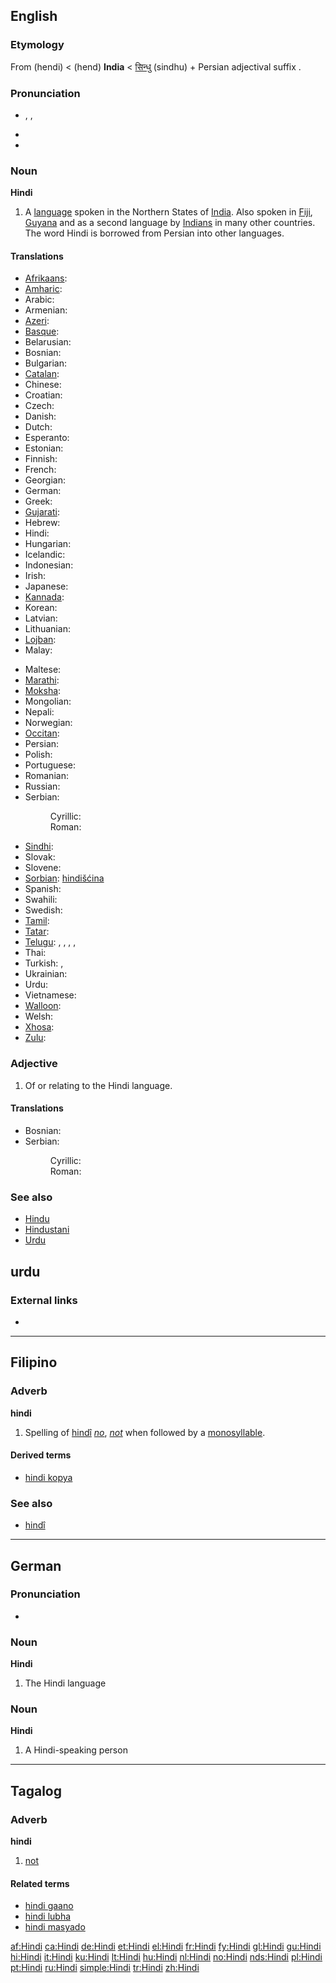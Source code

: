 {{interwiktionary|code=hi}}
{{also|hindi|hindî}}
==English==
{{wikipedia}}

===Etymology===
From {{etyl|fa}} {{fa-Arab|[[هندی]]}} (hendi) < {{fa-Arab|[[هند]]}} (hend) '''India''' < {{etyl|sa|tr}} [[सिन्धु]] (sindhu) + Persian adjectival suffix '''{{fa-Arab|ی-}}'''.

===Pronunciation===
* {{enPR|hĭn'di}}, {{IPA|/ˈhɪndi/}}, {{SAMPA|/"hIndi/}}
* {{audio|en-us-Hindi.ogg|Audio (US)}}
* {{rhymes|ɪndi}}

===Noun===
'''Hindi'''

# A [[language]] spoken in the Northern States of [[India]].  Also spoken in [[Fiji]], [[Guyana]] and as a second language by [[Indian]]s in many other countries. The word Hindi is borrowed from Persian into other languages.

====Translations====
{{trans-top|language}}
* [[Afrikaans]]: {{t+|af|Hindi|xs=Afrikaans}}
* [[Amharic]]: {{t-|am|ሕንድኛ|tr=hindiñña|xs=Amharic}}
* Arabic: {{t-|ar|هندية|f|tr=hindīya|sc=Arab}}
* Armenian: {{t-|hy|հինդի|tr=hindi|sc=Hayeren|xs=Armenian}}
* [[Azeri]]: {{t-|az|hind|xs=Azeri}}
* [[Basque]]: {{t-|eu|hindi|xs=Basque}}
* Belarusian: {{t-|be|хіндзі|tr=chindzi|sc=Cyrl|xs=Belarusian}}
* Bosnian: {{t-|bs|hindi|m}}
* Bulgarian: {{t-|bg|хинди|tr=hindi|sc=Cyrl}}
* [[Catalan]]: {{t+|ca|hindi}}
* Chinese: {{t-|cmn|印地语|tr=yìn dì yǔ|sc=Hani|xs=Mandarin}}
* Croatian: {{t-|hr|hindi}}
* Czech: {{t-|cs|hindština|f}}
* Danish: {{t-|da|hindi}}
* Dutch: {{t+|nl|Hindi|n}}
* Esperanto: {{t-|eo|hinda|xs=Esperanto}}
* Estonian: {{t-|et|hindi}}
* Finnish: {{t+|fi|hindi}}
* French: {{t-|fr|hindî}}
* Georgian: {{t-|ka|ჰინდი|tr=hindi|xs=Georgian}}
* German: {{t+|de|Hindi|n}}
* Greek: {{t+|el|χίντι|tr=chíndi|sc=Grek}}
* [[Gujarati]]: {{t|gu|હિન્દી|tr=hindī|xs=Gujarati}}
* Hebrew: {{t-|he|הינדית|tr=hindit|sc=Hebr}}
* Hindi: {{t+|hi|हिन्दी|tr=hindī|sc=Deva|xs=Hindi}}
* Hungarian: {{t+|hu|hindí}}
* Icelandic: {{t+|is|hindí}}
* Indonesian: {{t-|id|hindi|xs=Indonesian}}
* Irish: {{t-|ga|Hiondúis|f|xs=Irish}}
* Japanese: {{t+|ja|ヒンディー語|tr=hindii-go|sc=Jpan}}
* [[Kannada]]: {{t-|kn|ಹಿಂದೀ|tr=hindī|xs=Kannada}}
* Korean: {{t+|ko|힌디어|tr=hindi'eo|sc=Hang}}
* Latvian: {{t-|lv|hindi|xs=Latvian}}
* Lithuanian: {{t+|lt|hindi|xs=Lithuanian}}
* [[Lojban]]: {{t-|jbo|xindo|xs=Lojban}}
* Malay: {{t-|ms|hindi|xs=Malay}}
{{trans-mid}}
* Maltese: {{t-|mt|Ħindi|xs=Maltese}}
* [[Marathi]]: {{t-|mr|हिन्दी|tr=hindī|sc=Deva|xs=Marathi}}
* [[Moksha]]: {{tø|mdf|хинди|tr=hindi|sc=Cyrl}}
* Mongolian: {{t-|mn|Энтхэг|tr=entxeg|sc=Cyrl|xs=Mongolian}}
* Nepali: {{t-|ne|हिन्दी|tr=hindī|sc=Deva|xs=Nepali}}
* Norwegian: {{t+|no|hindi}}
* [[Occitan]]: {{t-|oc|indi|xs=Occitan}}
* Persian: {{t-|fa|هندی|tr=hendī|sc=fa-Arab|xs=Persian}}
* Polish: {{t+|pl|hindi}}
* Portuguese: {{t+|pt|hindi}}
* Romanian: {{t-|ro|hindusă}}
* Russian: {{t+|ru|хинди|tr=khindi|sc=Cyrl}}
* Serbian:
*: Cyrillic: {{t-|sr|хинди|m|sc=Cyrl}}
*: Roman: {{t-|sr|hindi|m}}
* [[Sindhi]]: {{t-|sd|ھندي|alt=ھِندِي|sc=sd-Arab|xs=Sindhi}}
* Slovak: {{t-|sk|hindský}}
* Slovene: {{t-|sl|hindijščina}}
* [[Sorbian]]: [[hindišćina]]
* Spanish: {{t+|es|hindi|m}}
* Swahili: {{t-|sw|Kihindi|xs=Swahili}}
* Swedish: {{t+|sv|hindi}}
* [[Tamil]]: {{t-|ta|ஹிந்தி|tr=hindi|xs=Tamil}}
* [[Tatar]]: {{t-|tt|хинди|tr=khindi|sc=Cyrl|xs=Tatar}}
* [[Telugu]]: {{t-|te|హిందీ|sc=Telu}}, {{t-|te|హిందీ భాష|sc=Telu}}, {{t-|te|హిందీ మాట్లాడు ప్రజలు|sc=Telu}}, {{t-|te|ఉత్తరాది వారు|sc=Telu}}, {{t-|te|ఉత్తర భారతదేశ జనాలు|sc=Telu}}
* Thai: {{t-|th|ภาษาฮินดู|tr=phāsā-hindū|sc=Thai|xs=Thai}}
* Turkish: {{t+|tr|Hintçe}}, {{t+|tr|Hindu}}
* Ukrainian: {{t-|uk|хiндi|khindi|sc=Cyrl|xs=Ukrainian}}
* Urdu: {{t-|ur|ہندی|tr=hindī|sc=ur-Arab|xs=Urdu}}
* Vietnamese: {{t+|vi|tiếng Hin-đi|xs=Vietnamese}}
* [[Walloon]]: {{t-|wa|hindi|xs=Walloon}}
* Welsh: {{t-|cy|hindi|xs=Welsh}}
* [[Xhosa]]: {{t-|xh|isiHindi|xs=Xhosa}}
* [[Zulu]]: {{t-|zu|isiHindi|xs=Zulu}}
{{trans-bottom}}

===Adjective===
{{en-adj|-}}

# Of or relating to the Hindi language.

====Translations====
{{trans-top|relating to the Hindi language}}
* Bosnian: {{t-|bs|hindski|m}}
* Serbian:
*: Cyrillic: {{t-|sr|хиндски|m|sc=Cyrl}}
*: Roman: {{t-|sr|hindski|m}}
{{trans-mid}}
{{trans-bottom}}

===See also===
* [[Hindu]]
* [[Hindustani]]
* [[Urdu]]


== urdu ==
===External links===
* {{ISO 639|link=Ethnologue|1code=hi|code=hin}}

----

==Filipino==

===Adverb===
<!-- or particle? -->
'''hindi'''

# Spelling of [[hindî]] ''[[no]]'', ''[[not]]'' when followed by a [[monosyllable]].

====Derived terms====
* [[hindi kopya]]

===See also===
* [[hindî]]

----

==German==

===Pronunciation===
* {{audio|De-Hindi.ogg|audio}}

===Noun===
'''Hindi''' {{n}}

# The Hindi language

===Noun===
'''Hindi''' {{m}}

# A Hindi-speaking person

----

==Tagalog==

===Adverb===
'''hindi'''

# [[not]]

====Related terms====
* [[hindi gaano]]
* [[hindi lubha]]
* [[hindi masyado]]

[[af:Hindi]]
[[ca:Hindi]]
[[de:Hindi]]
[[et:Hindi]]
[[el:Hindi]]
[[fr:Hindi]]
[[fy:Hindi]]
[[gl:Hindi]]
[[gu:Hindi]]
[[hi:Hindi]]
[[it:Hindi]]
[[ku:Hindi]]
[[lt:Hindi]]
[[hu:Hindi]]
[[nl:Hindi]]
[[no:Hindi]]
[[nds:Hindi]]
[[pl:Hindi]]
[[pt:Hindi]]
[[ru:Hindi]]
[[simple:Hindi]]
[[tr:Hindi]]
[[zh:Hindi]]